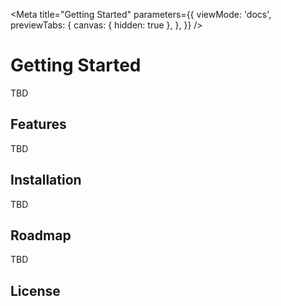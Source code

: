 
<Meta
  title="Getting Started"
  parameters={{
    viewMode: 'docs',
    previewTabs: {
      canvas: { hidden: true },
    },
  }}
/>

# Getting Started

TBD

## Features

TBD

## Installation

TBD

## Roadmap

TBD

## License
